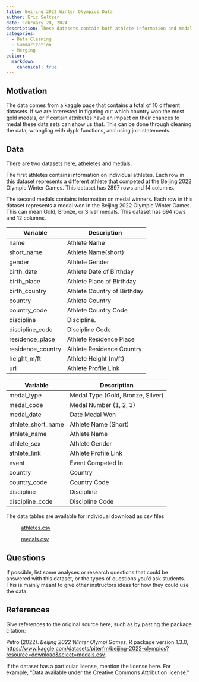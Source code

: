 ```yaml
---
title: Beijing 2022 Winter Olympics Data
author: Eric Seltzer
date: February 28, 2024
description: These datasets contain both athlete information and medal winner information from the Beijing 2022 Olympic Winter Games.
categories:
  - Data Cleaning
  - Summarization
  - Merging
editor:
  markdown: 
    canonical: true
---
```


## Motivation

The data comes from a kaggle page that contains a total of 10 different datasets. If we are interested in figuring out which country won the most gold medals, or if certain attributes have an impact on their chances to medal these data sets can show us that. This can be done through cleaning the data, wrangling with dyplr functions, and using join statements.

## Data

There are two datasets here, atheletes and medals.

The first athletes contains information on individual athletes. Each row in this dataset represents a different athlete that competed at the Beijing 2022 Olympic Winter Games. This dataset has 2897 rows and 14 columns.

The second medals contains information on medal winners. Each row in this dataset represents a medal won in the Beijing 2022 Olympic Winter Games. This can mean Gold, Bronze, or Silver medals. This dataset has 694 rows and 12 columns.

| Variable          | Description                 |
|-------------------|-----------------------------|
| name              | Athlete Name                |
| short_name        | Athlete Name(short)         |
| gender            | Athlete Gender              |
| birth_date        | Athlete Date of Birthday    |
| birth_place       | Athlete Place of Birthday   |
| birth_country     | Athlete Country of Birthday |
| country           | Athlete Country             |
| country_code      | Athlete Country Code        |
| discipline        | Discipline.                 |
| discipline_code   | Discipline Code             |
| residence_place   | Athlete Residence Place     |
| residence_country | Athlete Residence Country   |
| height_m/ft       | Athlete Height (m/ft)       |
| url               | Athlete Profile Link        |

| Variable           | Description                       |
|--------------------|-----------------------------------|
| medal_type         | Medal Type (Gold, Bronze, Silver) |
| medal_code         | Medal Number (1, 2, 3)            |
| medal_date         | Date Medal Won                    |
| athlete_short_name | Athlete Name (Short)              |
| athlete_name       | Athlete Name                      |
| athlete_sex        | Athlete Gender                    |
| athlete_link       | Athlete Profile Link              |
| event              | Event Competed In                 |
| country            | Country                           |
| country_code       | Country Code                      |
| discipline         | Discipline                        |
| discipline_code    | Discipline Code                   |

The data tables are available for individual download as csv files

:   [athletes.csv](../data/athletes.csv)

:   [medals.csv](../data/medals.csv)

## Questions

If possible, list some analyses or research questions that could be answered with this dataset, or the types of questions you'd ask students. This is mainly meant to give other instructors ideas for how they could use the data.

## References

Give references to the original source here, such as by pasting the package citation:

Petro (2022). *Beijing 2022 Winter Olympi Games*. R package version 1.3.0, <https://www.kaggle.com/datasets/piterfm/beijing-2022-olympics?resource=download&select=medals.csv>.

If the dataset has a particular license, mention the license here. For example, "Data available under the Creative Commons Attribution license."
